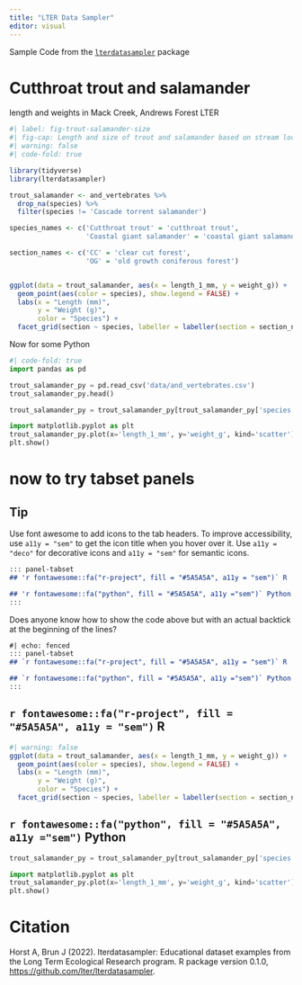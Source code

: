 ```yaml
---
title: "LTER Data Sampler"
editor: visual
---
```


Sample Code from the [`lterdatasampler`](https://lter.github.io/lterdatasampler/index.html) package

# Cutthroat trout and salamander

length and weights in Mack Creek, Andrews Forest LTER

```r
#| label: fig-trout-salamander-size
#| fig-cap: Length and size of trout and salamander based on stream location.
#| warning: false
#| code-fold: true

library(tidyverse)
library(lterdatasampler)

trout_salamander <- and_vertebrates %>% 
  drop_na(species) %>% 
  filter(species != 'Cascade torrent salamander')

species_names <- c('Cutthroat trout' = 'cutthroat trout',
                   'Coastal giant salamander' = 'coastal giant salamander')

section_names <- c('CC' = 'clear cut forest',
                   'OG' = 'old growth coniferous forest')


ggplot(data = trout_salamander, aes(x = length_1_mm, y = weight_g)) +
  geom_point(aes(color = species), show.legend = FALSE) +
  labs(x = "Length (mm)",
       y = "Weight (g)",
       color = "Species") +
  facet_grid(section ~ species, labeller = labeller(section = section_names, species = species_names))
```

Now for some Python

```python
#| code-fold: true
import pandas as pd

trout_salamander_py = pd.read_csv('data/and_vertebrates.csv')
trout_salamander_py.head()
```

```python
trout_salamander_py = trout_salamander_py[trout_salamander_py['species'].isin(['Cutthroat trout', 'Coastal giant salamander'])]
```

```python
import matplotlib.pyplot as plt
trout_salamander_py.plot(x='length_1_mm', y='weight_g', kind='scatter')
plt.show()
```

# now to try tabset panels

::: callout-tip
## Tip

Use font awesome to add icons to the tab headers. To improve accessibility, use `a11y = "sem"` to get the icon title when you hover over it. Use `a11y = "deco"` for decorative icons and `a11y = "sem"` for semantic icons.

```markdown
::: panel-tabset
## 'r fontawesome::fa("r-project", fill = "#5A5A5A", a11y = "sem")` R

## 'r fontawesome::fa("python", fill = "#5A5A5A", a11y ="sem")` Python
:::
```

Does anyone know how to show the code above but with an actual backtick at the beginning of the lines?

```markdown
#| echo: fenced
::: panel-tabset
## `r fontawesome::fa("r-project", fill = "#5A5A5A", a11y = "sem")` R

## `r fontawesome::fa("python", fill = "#5A5A5A", a11y ="sem")` Python
:::
```
:::

::: panel-tabset
## `r fontawesome::fa("r-project", fill = "#5A5A5A", a11y = "sem")` R

```r
#| warning: false
ggplot(data = trout_salamander, aes(x = length_1_mm, y = weight_g)) +
  geom_point(aes(color = species), show.legend = FALSE) +
  labs(x = "Length (mm)",
       y = "Weight (g)",
       color = "Species") +
  facet_grid(section ~ species, labeller = labeller(section = section_names, species = species_names))
```

## `r fontawesome::fa("python", fill = "#5A5A5A", a11y ="sem")` Python

```python
trout_salamander_py = trout_salamander_py[trout_salamander_py['species'].isin(['Cutthroat trout', 'Coastal giant salamander'])]

import matplotlib.pyplot as plt
trout_salamander_py.plot(x='length_1_mm', y='weight_g', kind='scatter')
plt.show()
```
:::

# Citation

Horst A, Brun J (2022). lterdatasampler: Educational dataset examples from the Long Term Ecological Research program. R package version 0.1.0, <https://github.com/lter/lterdatasampler>.
